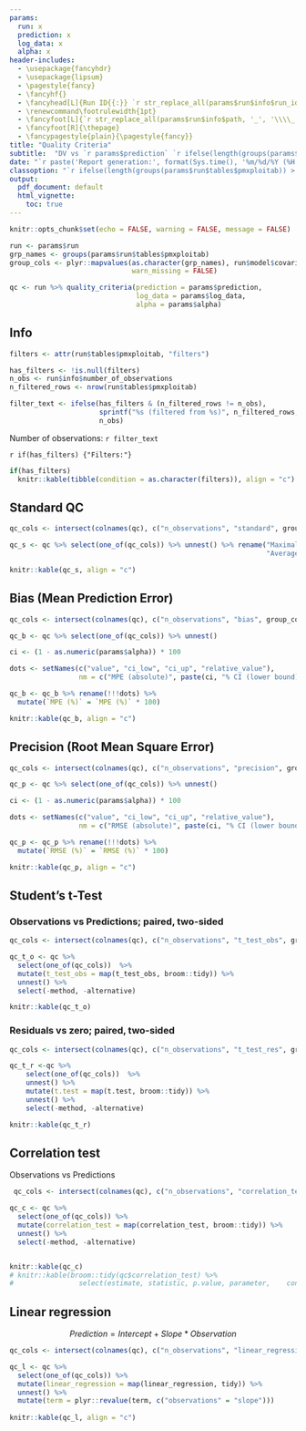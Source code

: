 ```yaml
---
params:
  run: x
  prediction: x
  log_data: x
  alpha: x
header-includes:
  - \usepackage{fancyhdr}
  - \usepackage{lipsum}
  - \pagestyle{fancy}
  - \fancyhf{}
  - \fancyhead[L]{Run ID{{:}} `r str_replace_all(params$run$info$run_id, '_', '\\\\_')`}
  - \renewcommand\footrulewidth{1pt}
  - \fancyfoot[L]{`r str_replace_all(params$run$info$path, '_', '\\\\_')`}
  - \fancyfoot[R]{\thepage}
  - \fancypagestyle{plain}{\pagestyle{fancy}}
title: "Quality Criteria"
subtitle:  "DV vs `r params$prediction` `r ifelse(length(groups(params$run$tables$pmxploitab)) > 0, paste0('(by ', paste(groups(params$run$tables$pmxploitab), collapse = ', '), ')'), '')`"
date: "`r paste('Report generation:', format(Sys.time(), '%m/%d/%Y (%H:%M)'))`"
classoption: "`r ifelse(length(groups(params$run$tables$pmxploitab)) > 2, 'landscape', 'portrait')`"
output: 
  pdf_document: default
  html_vignette:
    toc: true
---
```


```r
knitr::opts_chunk$set(echo = FALSE, warning = FALSE, message = FALSE)

run <- params$run
grp_names <- groups(params$run$tables$pmxploitab)
group_cols <- plyr::mapvalues(as.character(grp_names), run$model$covariates$column, run$model$covariates$name,
                              warn_missing = FALSE)
```

```r
qc <- run %>% quality_criteria(prediction = params$prediction,
                               log_data = params$log_data,
                               alpha = params$alpha)
```

## Info

```r
filters <- attr(run$tables$pmxploitab, "filters")

has_filters <- !is.null(filters)
n_obs <- run$info$number_of_observations
n_filtered_rows <- nrow(run$tables$pmxploitab)

filter_text <- ifelse(has_filters & (n_filtered_rows != n_obs),
                      sprintf("%s (filtered from %s)", n_filtered_rows, n_obs),
                      n_obs)
```

Number of observations: `r filter_text`

`r if(has_filters) {"Filters:"}`
```r
if(has_filters)
  knitr::kable(tibble(condition = as.character(filters)), align = "c")
```


## Standard QC
```r
qc_cols <- intersect(colnames(qc), c("n_observations", "standard", group_cols))

qc_s <- qc %>% select(one_of(qc_cols)) %>% unnest() %>% rename("Maximal Error" = max_err,
                                                               "Average Fold Error" = afe)

knitr::kable(qc_s, align = "c")
```

## Bias (Mean Prediction Error)
```r
qc_cols <- intersect(colnames(qc), c("n_observations", "bias", group_cols))

qc_b <- qc %>% select(one_of(qc_cols)) %>% unnest()

ci <- (1 - as.numeric(params$alpha)) * 100

dots <- setNames(c("value", "ci_low", "ci_up", "relative_value"),
                 nm = c("MPE (absolute)", paste(ci, "% CI (lower bound)"), paste(ci, "% CI (upper bound)"), "MPE (%)"))

qc_b <- qc_b %>% rename(!!!dots) %>% 
  mutate(`MPE (%)` = `MPE (%)` * 100)

knitr::kable(qc_b, align = "c")
```

## Precision (Root Mean Square Error)
```r
qc_cols <- intersect(colnames(qc), c("n_observations", "precision", group_cols))

qc_p <- qc %>% select(one_of(qc_cols)) %>% unnest()

ci <- (1 - as.numeric(params$alpha)) * 100

dots <- setNames(c("value", "ci_low", "ci_up", "relative_value"),
                 nm = c("RMSE (absolute)", paste(ci, "% CI (lower bound)"), paste(ci, "% CI (upper bound)"), "RMSE (%)"))

qc_p <- qc_p %>% rename(!!!dots) %>% 
  mutate(`RMSE (%)` = `RMSE (%)` * 100)

knitr::kable(qc_p, align = "c")
```

## Student's t-Test

### Observations vs Predictions; paired, two-sided
```r
qc_cols <- intersect(colnames(qc), c("n_observations", "t_test_obs", group_cols))

qc_t_o <- qc %>% 
  select(one_of(qc_cols))  %>%
  mutate(t_test_obs = map(t_test_obs, broom::tidy)) %>%
  unnest() %>%
  select(-method, -alternative)

knitr::kable(qc_t_o)
```


### Residuals vs zero; paired, two-sided
```r
qc_cols <- intersect(colnames(qc), c("n_observations", "t_test_res", group_cols))

qc_t_r <-qc %>%
    select(one_of(qc_cols))  %>%
    unnest() %>%
    mutate(t.test = map(t.test, broom::tidy)) %>%
    unnest() %>%
    select(-method, -alternative)

knitr::kable(qc_t_r)
```

## Correlation test
Observations vs Predictions
```r
 qc_cols <- intersect(colnames(qc), c("n_observations", "correlation_test", group_cols))

qc_c <- qc %>%
  select(one_of(qc_cols)) %>%
  mutate(correlation_test = map(correlation_test, broom::tidy)) %>%
  unnest() %>%
  select(-method, -alternative)


knitr::kable(qc_c)
# knitr::kable(broom::tidy(qc$correlation_test) %>%
#                select(estimate, statistic, p.value, parameter,	conf.low,	conf.high), align = "c")
```

## Linear regression
$$Prediction = Intercept + Slope * Observation$$
```r
qc_cols <- intersect(colnames(qc), c("n_observations", "linear_regression", group_cols))

qc_l <- qc %>%
  select(one_of(qc_cols)) %>% 
  mutate(linear_regression = map(linear_regression, tidy)) %>%
  unnest() %>%
  mutate(term = plyr::revalue(term, c("observations" = "slope")))
    
knitr::kable(qc_l, align = "c")
```
